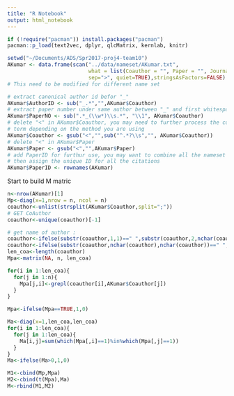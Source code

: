 ```yaml
---
title: "R Notebook"
output: html_notebook
---
```


```r
if (!require("pacman")) install.packages("pacman")
pacman::p_load(text2vec, dplyr, qlcMatrix, kernlab, knitr)

setwd("~/Documents/ADS/Spr2017-proj4-team10")
AKumar <- data.frame(scan("../data/nameset/AKumar.txt",
                          what = list(Coauthor = "", Paper = "", Journal = ""),
                          sep=">", quiet=TRUE),stringsAsFactors=FALSE)
# This need to be modified for different name set

# extract canonical author id befor "_"
AKumar$AuthorID <- sub("_.*","",AKumar$Coauthor)
# extract paper number under same author between "_" and first whitespace
AKumar$PaperNO <- sub(".*_(\\w*)\\s.*", "\\1", AKumar$Coauthor)
# delete "<" in AKumar$Coauthor, you may need to further process the coauthor
# term depending on the method you are using
AKumar$Coauthor <- gsub("<","",sub("^.*?\\s","", AKumar$Coauthor))
# delete "<" in AKumar$Paper
AKumar$Paper <- gsub("<","",AKumar$Paper)
# add PaperID for furthur use, you may want to combine all the nameset files and 
# then assign the unique ID for all the citations
AKumar$PaperID <- rownames(AKumar)

```

Start to build M matric
```r
n<-nrow(AKumar)[1]
Mp<-diag(x=1,nrow = n, ncol = n)
coauthor<-unlist(strsplit(AKumar$Coauthor,split=";"))
# GET CoAuthor
coauthor<-unique(coauthor)[-1]

# get name of author :
coauthor<-ifelse(substr(coauthor,1,1)==" ",substr(coauthor,2,nchar(coauthor)),coauthor)
coauthor<-ifelse(substr(coauthor,nchar(coauthor),nchar(coauthor))==" ",substr(coauthor,1,nchar(coauthor)-1),coauthor)
len_coa<-length(coauthor)
Mpa<-matrix(NA, n, len_coa)

for(i in 1:len_coa){
  for(j in 1:n){
    Mpa[j,i]<-grepl(coauthor[i],AKumar$Coauthor[j])
  }
}

Mpa<-ifelse(Mpa==TRUE,1,0)

Ma<-diag(x=1,len_coa,len_coa)
for(i in 1:len_coa){
  for(j in 1:len_coa){
    Ma[i,j]=sum(which(Mpa[,i]==1)%in%which(Mpa[,j]==1))
  }
}
Ma<-ifelse(Ma>0,1,0)

M1<-cbind(Mp,Mpa)
M2<-cbind(t(Mpa),Ma)
M<-rbind(M1,M2)
```

